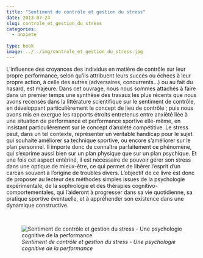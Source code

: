 ```yaml
---
title: "Sentiment de contrôle et gestion du stress"
date: 2013-07-24
slug: controle_et_gestion_du_stress
categories:
  - anxiete
  
type: book
image: ../../img/controle_et_gestion_du_stress.jpg
---
```


L’influence des croyances des individus en matière de contrôle sur leur propre performance, selon qu’ils attribuent leurs succès ou échecs à leur propre action, à celle des autres (adversaires, concurrents…) ou au fait du hasard, est majeure.
Dans cet ouvrage, nous nous sommes attachés à faire dans un premier temps une synthèse des travaux les plus récents que nous avons recensés dans la littérature scientifique sur le sentiment de contrôle, en développant particulièrement le concept de lieu de contrôle ; puis nous avons mis en exergue les rapports étroits entretenus entre anxiété liée à une situation de performance et performance sportive elle-même, en insistant particulièrement sur le concept d’anxiété compétitive.
Le stress peut, dans un tel contexte, représenter un véritable handicap pour le sujet qui souhaite améliorer sa technique sportive, ou encore s’améliorer sur le plan personnel.
Il importe donc de connaître parfaitement ce phénomène, qui s’exprime aussi bien sur un plan physique que sur un plan psychique.
Et une fois cet aspect entériné, il est nécessaire de pouvoir gérer son stress dans une optique de mieux-être, ce qui permet de libérer l’esprit d’un carcan souvent à l’origine de troubles divers.
L’objectif de ce livre est donc de proposer au lecteur des méthodes simples issues de la psychologie expérimentale, de la sophrologie et des thérapies cognitivo-comportementales, qui l’aideront à progresser dans sa vie quotidienne, sa pratique sportive éventuelle, et à appréhender son existence dans une dynamique constructive.

<br>

![_Sentiment de contrôle et gestion du stress - Une psychologie cognitive de la performance_](../../img/controle_et_gestion_du_stress.jpg)
